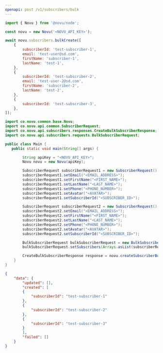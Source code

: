```yaml
---
openapi: post /v1/subscribers/bulk
---
```


<Snippet file="apikey-warning.mdx" />

<RequestExample>

```javascript Node.js
import { Novu } from '@novu/node';

const novu = new Novu('<NOVU_API_KEY>');

await novu.subscribers.bulkCreate([
    {
        subscriberId: 'test-subscriber-1',
        email: 'test-user@sd.com',
        firstName: 'subscriber-1',
        lastName: 'test-1',
    },
    {
        subscriberId: 'test-subscriber-2',
        email: 'test-user-2@sd.com',
        firstName: 'subscriber-2',
        lastName: 'test-2',
    },
    {
        subscriberId: 'test-subscriber-3',
    },
]);
```
``` java Java
import co.novu.common.base.Novu;
import co.novu.api.common.SubscriberRequest;
import co.novu.api.subscribers.responses.CreateBulkSubscriberResponse;
import co.novu.api.subscribers.requests.BulkSubscriberRequest;

public class Main {
   public static void main(String[] args) {

        String apiKey = "<NOVU_API_KEY>";
        Novu novu = new Novu(apiKey);

        SubscriberRequest subscriberRequest1 = new SubscriberRequest();
        subscriberRequest1.setEmail("<EMAIL_ADDRESS>");
        subscriberRequest1.setFirstName("<FIRST_NAME>");
        subscriberRequest1.setLastName("<LAST_NAME>");
        subscriberRequest1.setPhone("<PHONE_NUMBER>");
        subscriberRequest1.setAvatar("<AVATAR>");
        subscriberRequest1.setSubscriberId("<SUBSCRIBER_ID>");

        SubscriberRequest subscriberRequest2 = new SubscriberRequest();
        subscriberRequest2.setEmail("<EMAIL_ADDRESS>");
        subscriberRequest2.setFirstName("<FIRST_NAME>");
        subscriberRequest2.setLastName("<LAST_NAME>");
        subscriberRequest2.setPhone("<PHONE_NUMBER>");
        subscriberRequest2.setAvatar("<AVATAR>");
        subscriberRequest2.setSubscriberId("<SUBSCRIBER_ID>");

        BulkSubscriberRequest bulkSubscriberRequest = new BulkSubscriberRequest();
        bulkSubscriberRequest.setSubscribers(Arrays.asList(subscriberRequest1, subscriberRequest2));

        CreateBulkSubscriberResponse response = novu.createSubscriberBulk(bulkSubscriberRequest);
    }
}
```

</RequestExample>

<ResponseExample>

```json Response
{
    "data": {
        "updated": [],
        "created": [
        {
            "subscriberId": "test-subscriber-1"
        },
        {
            "subscriberId": "test-subscriber-2"
        },
        {
            "subscriberId": "test-subscriber-3"
        }
        ],
        "failed": []
    }
}
```

</ResponseExample>